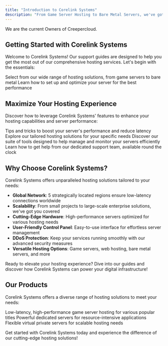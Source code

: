 ```yaml
---
title: "Introduction to Corelink Systems"
description: "From Game Server Hosting to Bare Metal Servers, we've got you covered in all ways. With over 5 regions around the world, your hosting needs are our priority."
---
```

<Card title="Alert 🚨"  href="https://deploy.creepercloud.io">
    We are the current Owners of Creepercloud. 
  </Card>


## Getting Started with Corelink Systems

Welcome to Corelink Systems! Our support guides are designed to help you get the most out of our comprehensive hosting services. Let's begin with the essentials:

<CardGroup cols={2}>
  <Card title="Choose Your Service" icon="server" href="/docs/service-selection">
    Select from our wide range of hosting solutions, from game servers to bare metal
  </Card>

  <Card title="Server Configuration" icon="cogs" href="/docs/server-setup">
    Learn how to set up and optimize your server for the best performance
  </Card>
</CardGroup>

## Maximize Your Hosting Experience

Discover how to leverage Corelink Systems' features to enhance your hosting capabilities and server performance:

<CardGroup cols={2}>
  <Card title="Performance Optimization" icon="gauge-high" href="/docs/optimization">
    Tips and tricks to boost your server's performance and reduce latency
  </Card>

  <Card title="Custom Solutions" icon="puzzle-piece" href="/docs/custom-solutions">
    Explore our tailored hosting solutions for your specific needs
  </Card>

  <Card title="Management Tools" icon="tools" href="/docs/management-tools">
    Discover our suite of tools designed to help manage and monitor your servers efficiently
  </Card>

  <Card title="24/7 Support" icon="headset" href="https://discord.gg/CCHv3ZEZy4">
    Learn how to get help from our dedicated support team, available round the clock
  </Card>
</CardGroup>

## Why Choose Corelink Systems?

Corelink Systems offers unparalleled hosting solutions tailored to your needs:

- **Global Network**: 5 strategically located regions ensure low-latency connections worldwide
- **Scalability**: From small projects to large-scale enterprise solutions, we've got you covered
- **Cutting-Edge Hardware**: High-performance servers optimized for various hosting needs
- **User-Friendly Control Panel**: Easy-to-use interface for effortless server management
- **DDoS Protection**: Keep your services running smoothly with our advanced security measures
- **Versatile Hosting Options**: Game servers, web hosting, bare metal servers, and more

Ready to elevate your hosting experience? Dive into our guides and discover how Corelink Systems can power your digital infrastructure!

## Our Products

Corelink Systems offers a diverse range of hosting solutions to meet your needs:

<CardGroup cols={3}>
  <Card title="Game Server Hosting" icon="gamepad" href="/docs/game-hosting">
    Low-latency, high-performance game server hosting for various popular titles
  </Card>
  <Card title="Bare Metal Servers" icon="server" href="/docs/bare-metal">
    Powerful dedicated servers for resource-intensive applications
  </Card>
  <Card title="VPS Hosting" icon="network-wired" href="/docs/vps-hosting">
    Flexible virtual private servers for scalable hosting needs
  </Card>
</CardGroup>

Get started with Corelink Systems today and experience the difference of our cutting-edge hosting solutions!

